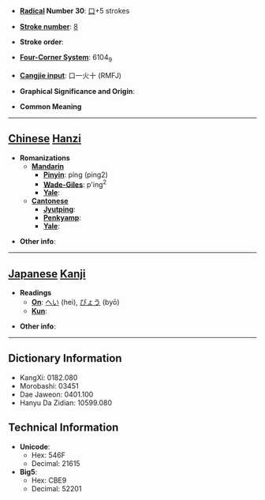 * '''[[Wiktionary:Chinese radical index| Radical]] Number 30''': [[Wiktionary:Chinese radical index 口|口]]+5 strokes

* '''[[Wiktionary:Chinese total strokes index|Stroke number]]''': [[Wiktionary:Chinese total strokes index 8|8]]

* '''Stroke order''': 

* '''[[Wiktionary:Chinese four corner index|Four-Corner System]]''': 6104<sub>9</sub>

* '''[[Wiktionary:Chinese Cangjie index|Cangjie input]]''': 口一火十 (RMFJ)

* '''Graphical Significance and Origin''': 

* '''Common Meaning'''

----

== [[Chinese]] [[Hanzi]] ==

* '''Romanizations'''
** '''[[Mandarin]]'''
*** '''[[Pinyin]]''': píng (ping2)
*** '''[[Wade-Giles]]''': p'ing<sup>2</sup>
*** '''[[Yale]]''': 
** '''[[Cantonese]]'''
*** '''[[Jyutping]]''':
*** '''[[Penkyamp]]''': 
*** '''[[Yale]]''': 

* '''Other info''': 

----

== [[Japanese]] [[Kanji]] ==

* '''Readings'''
** '''[[On]]''': [[へい]] (hei), [[びょう]] (byō)
** '''[[Kun]]''': 

* '''Other info''':  

----

== Dictionary Information ==

* KangXi: 0182.080
* Morobashi: 03451
* Dae Jaweon: 0401.100
* Hanyu Da Zidian: 10599.080

== Technical Information ==

* '''Unicode''':
** Hex: 546F
** Decimal: 21615
* '''Big5''':
** Hex: CBE9
** Decimal: 52201
